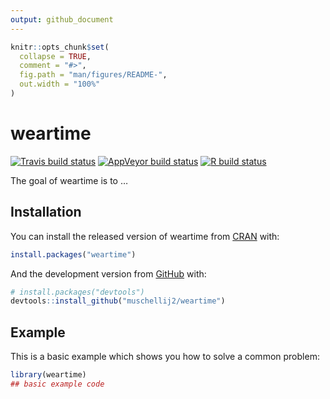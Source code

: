 ```yaml
---
output: github_document
---
```





<!-- README.md is generated from README.Rmd. Please edit that file -->

```r
knitr::opts_chunk$set(
  collapse = TRUE,
  comment = "#>",
  fig.path = "man/figures/README-",
  out.width = "100%"
)
```

# weartime

<!-- badges: start -->
[![Travis build status](https://travis-ci.com/muschellij2/weartime.svg?branch=master)](https://travis-ci.com/muschellij2/weartime)
[![AppVeyor build status](https://ci.appveyor.com/api/projects/status/github/muschellij2/weartime?branch=master&svg=true)](https://ci.appveyor.com/project/muschellij2/weartime)
[![R build status](https://github.com/muschellij2/weartime/workflows/R-CMD-check/badge.svg)](https://github.com/muschellij2/weartime/actions)
<!-- badges: end -->

The goal of weartime is to ...

## Installation

You can install the released version of weartime from [CRAN](https://CRAN.R-project.org) with:

``` r
install.packages("weartime")
```

And the development version from [GitHub](https://github.com/) with:

``` r
# install.packages("devtools")
devtools::install_github("muschellij2/weartime")
```
## Example

This is a basic example which shows you how to solve a common problem:

```r
library(weartime)
## basic example code
```

